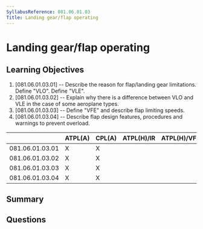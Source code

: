 ```yaml
---
SyllabusReference: 081.06.01.03
Title: Landing gear/flap operating
---
```


# Landing gear/flap operating

## Learning Objectives

1. [081.06.01.03.01] -- Describe the reason for flap/landing gear limitations.
   Define "VLO". Define "VLE".
2. [081.06.01.03.02] -- Explain why there is a difference between VLO and VLE in
   the case of some aeroplane types.
3. [081.06.01.03.03] -- Define "VFE" and describe flap limiting speeds.
4. [081.06.01.03.04] -- Describe flap design features, procedures and warnings
   to prevent overload.

|                 | ATPL(A) | CPL(A) | ATPL(H)/IR | ATPL(H)/VFR | CPL(H) | IR  | CBIR(A) |
| --------------- | ------- | ------ | ---------- | ----------- | ------ | --- | ------- |
| 081.06.01.03.01 | X       | X      |            |             |        |     |         |
| 081.06.01.03.02 | X       | X      |            |             |        |     |         |
| 081.06.01.03.03 | X       | X      |            |             |        |     |         |
| 081.06.01.03.04 | X       | X      |            |             |        |     |         |

## Summary

## Questions
